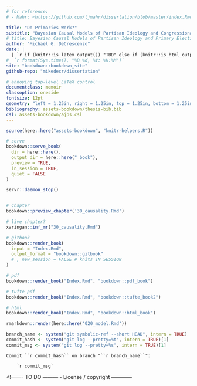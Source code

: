 ```yaml
---
# for reference:
# - Mahr: <https://github.com/tjmahr/dissertation/blob/master/index.Rmd>

title: "Do Primaries Work?"
subtitle: "Bayesian Causal Models of Partisan Ideology and Congressional Nominations" 
# title: Bayesian Causal Models of Partisan Ideology and Primary Elections
author: "Michael G. DeCrescenzo"
date: |
  | `r if (knitr::is_latex_output()) "TBD" else if (knitr::is_html_output()) stringr::str_glue("Compiled {format(Sys.time(), '%B %d, %Y: %H:%M')}")`
#  `r format(Sys.time(), "%B %d, %Y: %H:%M")` 
site: "bookdown::bookdown_site"
github-repo: "mikedecr/dissertation"

# annoying top-level LaTeX control
documentclass: memoir
classoption: oneside
fontsize: 12pt
geometry: "left = 1.25in, right = 1.25in, top = 1.25in, bottom = 1.25in"
bibliography: assets-bookdown/thesis-bib.bib
csl: assets-bookdown/ajps.csl
---
```




```r
source(here::here("assets-bookdown", "knitr-helpers.R"))
```


<!--     --- R E N D E R I N G --- 
NOTE: 
  if you move writing into subfolders: 
  setwd(here::here("writing")); render_*(...); setwd(here::here())
-->

```r

# serve
bookdown::serve_book(
  dir = here::here(), 
  output_dir = here::here("_book"), 
  preview = TRUE, 
  in_session = TRUE, 
  quiet = FALSE
)

servr::daemon_stop()


# chapter
bookdown::preview_chapter('30_causality.Rmd')

# live chapter?
xaringan::inf_mr("30_causality.Rmd")

# gitbook
bookdown::render_book(
  input = "Index.Rmd", 
  output_format = "bookdown::gitbook"
  # , new_session = FALSE # knits IN SESSION
)

# pdf
bookdown::render_book("Index.Rmd", "bookdown::pdf_book")

# tufte pdf
bookdown::render_book("Index.Rmd", "bookdown::tufte_book2")

# html
bookdown::render_book("Index.Rmd", "bookdown::html_book")

```

```r
rmarkdown::render(here::here('020_model.Rmd'))
```





<!------- TO DO ---------
- Fix this git stuff
------------------------->


<!-- git info  -->
```r
branch_name <- system("git symbolic-ref --short HEAD", intern = TRUE)
commit_hash <- system("git log --pretty=%t", intern = TRUE)[1]
commit_msg <- system("git log --pretty=%s", intern = TRUE)[1]
```


<!-- appears on page 1 if HTML -->
```block
Commit ``r commit_hash`` on branch "``r branch_name``":

    `r commit_msg`
```





<!------- TO DO ---------
- License / copyright
------------



